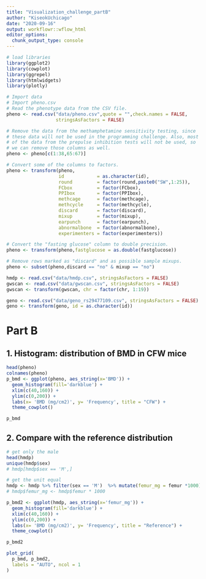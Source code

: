 ```yaml
---
title: "Visualization_challenge_partB"
author: "KiseokUchicago"
date: "2020-09-16"
output: workflowr::wflow_html
editor_options:
  chunk_output_type: console
---
```


```r
# load libraries
library(ggplot2)
library(cowplot)
library(ggrepel)
library(htmlwidgets)
library(plotly)
```


```r
# Import data
# Import pheno.csv
# Read the phenotype data from the CSV file. 
pheno <- read.csv("data/pheno.csv",quote = "",check.names = FALSE,
                  stringsAsFactors = FALSE)

# Remove the data from the methamphetamine sensitivity testing, since
# these data will not be used in the programming challenge. Also, most
# of the data from the prepulse inhibition tests will not be used, so
# we can remove those columns as well.
pheno <- pheno[c(1:38,65:67)]

# Convert some of the columns to factors.
pheno <- transform(pheno,
                   id            = as.character(id),
                   round         = factor(round,paste0("SW",1:25)),
                   FCbox         = factor(FCbox),
                   PPIbox        = factor(PPIbox),
                   methcage      = factor(methcage),
                   methcycle     = factor(methcycle),
                   discard       = factor(discard),
                   mixup         = factor(mixup),
                   earpunch      = factor(earpunch),
                   abnormalbone  = factor(abnormalbone),
                   experimenters = factor(experimenters))

# Convert the "fasting glucose" column to double precision.
pheno <- transform(pheno,fastglucose = as.double(fastglucose))

# Remove rows marked as "discard" and as possible sample mixups.
pheno <- subset(pheno,discard == "no" & mixup == "no")

hmdp <- read.csv("data/hmdp.csv", stringsAsFactors = FALSE)
gwscan <- read.csv("data/gwscan.csv", stringsAsFactors = FALSE)
gwscan <- transform(gwscan, chr = factor(chr, 1:19))

geno <- read.csv("data/geno_rs29477109.csv", stringsAsFactors = FALSE)
geno <- transform(geno, id = as.character(id))
```


# Part B

## 1. Histogram: distribution of BMD in CFW mice

```r
head(pheno)
colnames(pheno)
p_bmd <- ggplot(pheno, aes_string(x='BMD')) +
  geom_histogram(fill='darkblue') +
  xlim(c(40,160)) +
  ylim(c(0,200)) +
  labs(x= 'BMD (mg/cm2)', y= 'Frequency', title = "CFW") +
  theme_cowplot()

p_bmd
```

## 2. Compare with the reference distribution

```r
# get only the male
head(hmdp)
unique(hmdp$sex)
# hmdp[hmdp$sex == 'M',]

# get the unit equal
hmdp <- hmdp %>% filter(sex == 'M')  %>% mutate(femur_mg = femur *1000)
# hmdp$femur_mg <- hmdp$femur * 1000

p_bmd2 <- ggplot(hmdp, aes_string(x='femur_mg')) +
  geom_histogram(fill='darkblue') +
  xlim(c(40,160)) +
  ylim(c(0,200)) +
  labs(x= 'BMD (mg/cm2)', y= 'Frequency', title = "Reference") +
  theme_cowplot()

p_bmd2

plot_grid(
  p_bmd, p_bmd2,
  labels = "AUTO", ncol = 1
)
```

